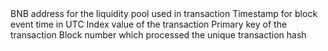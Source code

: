 <ParamField path="amount0In">

</ParamField>
<ParamField path="amount0Out">

</ParamField>
<ParamField path="amount1In">

</ParamField>
<ParamField path="amount1Out">

</ParamField>
<ParamField path="contract_address">
BNB address for the liquidity pool used in transaction
</ParamField>
<ParamField path="evt_block_time">
Timestamp for block event time in UTC
</ParamField>
<ParamField path="evt_index">
Index value of the transaction
</ParamField>
<ParamField path="evt_tx_hash">
Primary key of the transaction
</ParamField>
<ParamField path="evt_block_number">
Block number which processed the unique transaction hash
</ParamField>
<ParamField path="sender">

</ParamField>
<ParamField path="to">

</ParamField>
